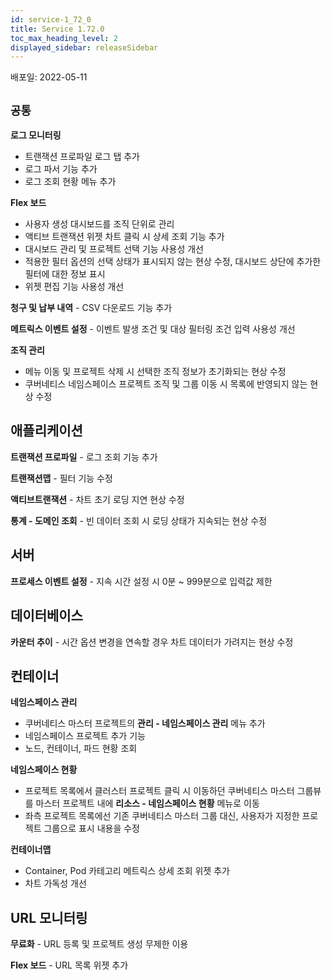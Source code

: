 ```yaml
---
id: service-1_72_0
title: Service 1.72.0
toc_max_heading_level: 2
displayed_sidebar: releaseSidebar
---
```



배포일: 2022-05-11

## `공통`

**로그 모니터링**

- 트랜잭션 프로파일 로그 탭 추가
- 로그 파서 기능 추가 
- 로그 조회 현황 메뉴 추가

**Flex 보드**

- 사용자 생성 대시보드를 조직 단위로 관리
- 액티브 트랜잭션 위젯 차트 클릭 시 상세 조회 기능 추가 
- 대시보드 관리 및 프로젝트 선택 기능 사용성 개선
- 적용한 필터 옵션의 선택 상태가 표시되지 않는 현상 수정, 대시보드 상단에 추가한 필터에 대한 정보 표시
- 위젯 편집 기능 사용성 개선

**청구 및 납부 내역** - CSV 다운로드 기능 추가 

**메트릭스 이벤트 설정** - 이벤트 발생 조건 및 대상 필터링 조건 입력 사용성 개선

**조직 관리**

- 메뉴 이동 및 프로젝트 삭제 시 선택한 조직 정보가 초기화되는 현상 수정
- 쿠버네티스 네임스페이스 프로젝트 조직 및 그룹 이동 시 목록에 반영되지 않는 현상 수정 

## 애플리케이션

**트랜잭션 프로파일** - 로그 조회 기능 추가

**트랜잭션맵** - 필터 기능 수정 

**액티브트랜잭션** - 차트 초기 로딩 지연 현상 수정

**통계 - 도메인 조회** - 빈 데이터 조회 시 로딩 상태가 지속되는 현상 수정

## 서버

**프로세스 이벤트 설정** - 지속 시간 설정 시 0분 \~ 999분으로 입력값 제한

## 데이터베이스 

**카운터 추이** - 시간 옵션 변경을 연속할 경우 차트 데이터가 가려지는 현상 수정

## 컨테이너

**네임스페이스 관리**

- 쿠버네티스 마스터 프로젝트의 **관리 - 네임스페이스 관리** 메뉴 추가
- 네임스페이스 프로젝트 추가 기능
- 노드, 컨테이너, 파드 현황 조회

**네임스페이스 현황**

- 프로젝트 목록에서 클러스터 프로젝트 클릭 시 이동하던 쿠버네티스 마스터 그룹뷰를 마스터 프로젝트 내에 **리소스 - 네임스페이스 현황** 메뉴로 이동
- 좌측 프로젝트 목록에선 기존 쿠버네티스 마스터 그룹 대신, 사용자가 지정한 프로젝트 그룹으로 표시 내용을 수정 

**컨테이너맵**

- Container, Pod 카테고리 메트릭스 상세 조회 위젯 추가
- 차트 가독성 개선

## URL 모니터링

**무료화** - URL 등록 및 프로젝트 생성 무제한 이용

**Flex 보드** - URL 목록 위젯 추가
